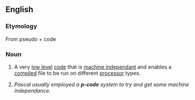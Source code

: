 ==English==

===Etymology===
From pseudo + code

===Noun===
{{en-noun|-}}

# {{computing}} A very [[low level]] [[code]] that is [[machine independant]] and enables a [[compile]]d file to be run on different [[processor]] types.
# ''Pascal usually employed a '''p-code''' system to try and get  some machine independance''.